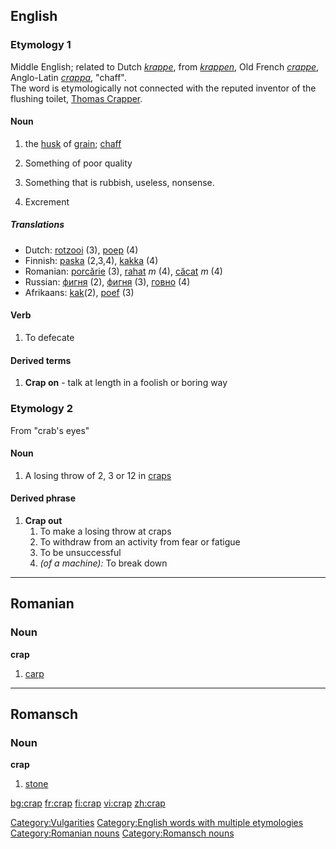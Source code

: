 ==English==

===Etymology 1===
Middle English; related to Dutch ''[[krappe]]'', from ''[[krappen]]'', Old French ''[[crappe]]'', Anglo-Latin ''[[crappa]]'', "chaff".<br>
The word is etymologically not connected with the reputed inventor of the flushing toilet, [[w:Thomas Crapper|Thomas Crapper]].

====Noun====
{{en-noun|-}}

# the [[husk]] of [[grain]]; [[chaff]]
#{{slang}} Something of poor quality
#{{slang}} Something that is rubbish, useless, nonsense.
#{{slang}} Excrement

=====Translations=====
{{rfc-trans}}
*Dutch: [[rotzooi]] (3), [[poep]] (4)
*Finnish: [[paska]] (2,3,4), [[kakka]] (4)
*Romanian: [[porcărie]] (3), [[rahat]] ''m'' (4), [[căcat]] ''m'' (4)
*Russian: [[фигня]] (2), [[фигня]] (3), [[говно]] (4)
*Afrikaans: [[kak]](2), [[poef]] (3)

====Verb====
{{en-verb|crap|p|ed}}

#{{slang}} To defecate

====Derived terms====
#'''Crap on''' - talk at length in a foolish or boring way

===Etymology 2===
From "crab's eyes"

====Noun====
{{en-noun}}

#A losing throw of 2, 3 or 12 in [[craps]]

====Derived phrase====
#'''Crap out'''
##To make a losing throw at craps
##To withdraw from an activity from fear or fatigue
##To be unsuccessful
##''(of a machine):'' To break down

[[Category:Vulgarities]]
[[Category:English words with multiple etymologies]]

----

==Romanian==

===Noun===
'''crap'''

# [[carp]]

[[Category:Romanian nouns]]

----

==Romansch==

===Noun===
'''crap'''

# [[stone]]

[[Category:Romansch nouns]]

[[bg:crap]]
[[fr:crap]]
[[fi:crap]]
[[vi:crap]]
[[zh:crap]]